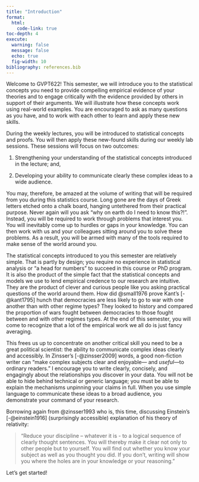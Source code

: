 ```yaml
---
title: "Introduction"
format:
  html:
    code-link: true
toc-depth: 4
execute: 
  warning: false
  message: false
  echo: true
  fig-width: 10
bibliography: references.bib
---
```


Welcome to GVPT622! This semester, we will introduce you to the statistical concepts you need to provide compelling empirical evidence of your theories and to engage critically with the evidence provided by others in support of their arguments. We will illustrate how these concepts work using real-world examples. You are encouraged to ask as many questions as you have, and to work with each other to learn and apply these new skills.

During the weekly lectures, you will be introduced to statistical concepts and proofs. You will then apply these new-found skills during our weekly lab sessions. These sessions will focus on two outcomes:

1.  Strengthening your understanding of the statistical concepts introduced in the lecture; and,

2.  Developing your ability to communicate clearly these complex ideas to a wide audience.

You may, therefore, be amazed at the volume of writing that will be required from you during this statistics course. Long gone are the days of Greek letters etched onto a chalk board, hanging untethered from their practical purpose. Never again will you ask "why on earth do I need to know this?!". Instead, you will be required to work through problems that interest you. You will inevitably come up to hurdles or gaps in your knowledge. You can then work with us and your colleagues sitting around you to solve these problems. As a result, you will be armed with many of the tools required to make sense of the world around you.

The statistical concepts introduced to you this semester are relatively simple. That is partly by design; you require no experience in statistical analysis or "a head for numbers" to succeed in this course or PhD program. It is also the product of the simple fact that the statistical concepts and models we use to lend empirical credence to our research are intuitive. They are the product of clever and curious people like you asking practical questions of the world around them. How did @small1976 prove Kant's [-@kant1795] hunch that democracies are less likely to go to war with one another than with other regime types? They looked to history and compared the proportion of wars fought between democracies to those fought between and with other regimes types. At the end of this semester, you will come to recognize that a lot of the empirical work we all do is just fancy averaging.

This frees us up to concentrate on another critical skill you need to be a great political scientist: the ability to communicate complex ideas clearly and accessibly. In Zinsser's [-@zinsser2009] words, a good non-fiction writer can "make complex subjects clear and enjoyable— and *useful—*to ordinary readers." I encourage you to write clearly, concisely, and engagingly about the relationships you discover in your data. You will not be able to hide behind technical or generic language; you must be able to explain the mechanisms unpinning your claims in full. When you use simple language to communicate these ideas to a broad audience, you demonstrate your command of your research.

Borrowing again from @zinsser1993 who is, this time, discussing Einstein's [-@einstein1916] (surprisingly accessible) explanation of his theory of relativity:

> "Reduce your discipline – whatever it is - to a logical sequence of clearly thought sentences. You will thereby make it clear not only to other people but to yourself. You will find out whether you know your subject as well as you thought you did. If you don't, writing will show you where the holes are in your knowledge or your reasoning."

Let's get started!
